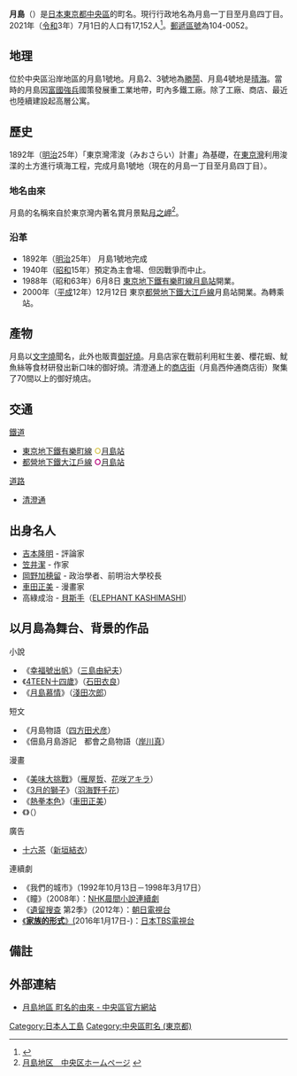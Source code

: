 {{Pathnav|日本|東京都|[[中央區_(東京都)|中央區]]|frame=1}}
{{Infobox Settlement
|official_name =  月島
|native_name =
|settlement_type = [[町|町]]
|image_skyline = Tsukishima monja street.jpg
|imagesize = 270px
|image_caption = 月島西仲通商店街
|image_flag =
|image_seal =
| image_map =
| map_caption =
|subdivision_type = [[國家|國家]]
|subdivision_name = {{日本}}
|subdivision_type1 = [[都道府縣|都道府縣]]
|subdivision_name1 = [[File:Flag_of_Tokyo_Prefecture.svg|25px]] [[東京都|東京都]]
|subdivision_type2 = [[東京都區部|特別區]]
|subdivision_name2 = [[File:Flag_of_Chuo,_Tokyo.svg|25px]] [[中央區_(東京都)|中央區]]
|subdivision_type3 =
|subdivision_name3 =
|established_title =
|established_date =
|government_type =
|leader_title =
|leader_name =
|area_magnitude =
|area_total_sq_mi =
|area_total_km2 = 
|area_land_sq_mi =
|area_land_km2 =
|area_urban_sq_mi =
|area_urban_km2 =
|area_metro_km2 =
|area_metro_sq_mi =
|population_as_of= 2021年（令和3年）7月1日
|population_footnotes =
|population_total = 17152
|population_urban =
|population_metro =
|population_density_sq_mi =
|population_density_km2 = auto
| timezone = [[日本標準時間|JST]]
| utc_offset = +9
|timezone_DST =
|utc_offset_DST =
|latd=|latm=|lats=|latNS=
|longd=|longm=|longs=|longEW=
|elevation_footnotes=
|elevation_m =
|elevation_ft =
|postal_code_type = [[郵遞區號|郵遞區號]]
|postal_code = 104-0052　
|area_code = 03
|registration_plate = 品川
|website =
|footnotes =
}}
'''月島'''（{{jpn|j=月島|hg=つきしま|rm=Tsukishima|f=y}}）是[[日本|日本]][[東京都|東京都]][[中央區_(東京都)|中央區]]的町名。現行行政地名為月島一丁目至月島四丁目。2021年（[[令和|令和]]3年）7月1日的人口有17,152人<ref>{{Cite web |url=https://www.city.chuo.lg.jp/kusei/statisticaldata/zinko/tyuuoukunozinkousetaisuu.html |title=中央区の人口・世帯数（令和3年7月1日現在） |accessdate=2021-07-17 |archive-date=2021-08-02 |archive-url=https://web.archive.org/web/20210802071840/https://www.city.chuo.lg.jp/kusei/statisticaldata/zinko/tyuuoukunozinkousetaisuu.html |dead-url=no }}</ref>。[[郵遞區號|郵遞區號]]為104-0052。

== 地理 ==
位於中央區沿岸地區的月島1號地。月島2、3號地為[[勝鬨|勝鬨]]、月島4號地是[[晴海_(東京都中央區)|晴海]]。當時的月島因[[富國強兵|富國強兵]]國策發展重工業地帶，町內多鐵工廠。除了工廠、商店、最近也陸續建設起高層公寓。

== 歷史 ==
1892年（[[明治|明治]]25年）「東京灣澪浚（みおさらい）計畫」為基礎，在[[東京灣|東京灣]]利用浚渫的土方進行填海工程，完成月島1號地（現在的月島一丁目至月島四丁目）。

=== 地名由來 ===
月島的名稱來自於東京灣内著名賞月景點[[月之岬|月之岬]]<ref>[http://www.city.chuo.lg.jp/syokai/tyomeiyurai/tsukishima/index.html 月島地区　中央区ホームページ] {{webarchive|url=https://web.archive.org/web/20130312122511/http://www.city.chuo.lg.jp/syokai/tyomeiyurai/tsukishima/index.html |date=2013-03-12 }}</ref>。

=== 沿革 ===
* 1892年（[[明治|明治]]25年） 月島1號地完成
* 1940年（[[昭和|昭和]]15年）預定為{{link-ja|紀元2600年紀念日本萬國博覧會|紀元2600年記念日本万国博覧会|東京萬博}}主會場、但因戰爭而中止。
* 1988年（昭和63年）6月8日 [[東京地下鐵有樂町線|東京地下鐵有樂町線]][[月島站|月島站]]開業。
* 2000年（[[平成|平成]]12年）12月12日 東京[[都營地下鐵大江戶線|都營地下鐵大江戶線]]月島站開業。為轉乘站。

== 產物 ==
月島以[[文字燒|文字燒]]聞名，此外也販賣[[御好燒|御好燒]]。月島店家在戰前利用紅生姜、櫻花蝦、魷魚絲等食材研發出新口味的御好燒。清澄通上的[[商店街|商店街]]（月島西仲通商店街）聚集了70間以上的御好燒店。

== 交通 ==
; [[鐵道|鐵道]]
* [[東京地下鐵|東京地下鐵]][[東京地下鐵有樂町線|有樂町線]]<span style="color: #d7c447"> '''○'''</span>[[月島站|月島站]]
* [[都營地下鐵|都營地下鐵]][[都營地下鐵大江戶線|大江戶線]]<span style="color: #b6007a"> '''○'''</span>[[月島站|月島站]]
; [[道路|道路]]
* [[清澄通|清澄通]]

== 出身名人 ==
* [[吉本隆明|吉本隆明]] - 評論家
* [[笠井潔|笠井潔]] - 作家
* [[岡野加穂留|岡野加穂留]] - 政治學者、前明治大學校長
* [[車田正美|車田正美]] - 漫畫家
* 高綠成治 - [[貝斯|貝斯手]]（[[ELEPHANT_KASHIMASHI|ELEPHANT KASHIMASHI]]）

== 以月島為舞台、背景的作品 ==
; 小說
* 《[[幸福號出帆|幸福號出帆]]》（[[三島由紀夫|三島由紀夫]]）
* 《[[4TEEN十四歲|4TEEN十四歲]]》（[[石田衣良|石田衣良]]）
* 《[[月島慕情|月島慕情]]》（[[淺田次郎|淺田次郎]]）
; 短文
* 《月島物語（[[四方田犬彦|四方田犬彦]]）
* 《佃島月島游記　都會之島物語（[[岸川真|岸川真]]）
; 漫畫
* 《[[美味大挑戰|美味大挑戰]]》（[[雁屋哲|雁屋哲]]、[[花咲アキラ|花咲アキラ]]）
* 《[[3月的獅子|3月的獅子]]》（[[羽海野千花|羽海野千花]]）
* 《[[熱拳本色|熱拳本色]]》（[[車田正美|車田正美]]）
* 《{{tsl|ja|江戸前エルフ|江户前的废柴精灵}}》（{{tsl|ja|樋口彰彦}}）
; 廣告
* [[十六茶|十六茶]]（[[新垣結衣|新垣結衣]]）
; 連續劇
* 《我們的城市》（1992年10月13日－1998年3月17日）   
* 《瞳》（2008年）：[[日本放送協會|NHK]][[晨間小說連續劇|晨間小說連續劇]]
* 《[[遺留搜查|遺留搜查]] 第2季》（2012年）：[[朝日電視台|朝日電視台]]
* [[家族的形式|《'''家族的形式'''》(]]2016年1月17日-)：[[TBS電視台|日本TBS電視台]]

== 備註 ==
{{reflist}}

==外部連結==
{{Commonscat|Tsukishima, Tokyo}}
*[https://web.archive.org/web/20121129161021/http://www.city.chuo.lg.jp/syokai/tyomeiyurai/tsukishima/ 月島地區 町名的由來 - 中央區官方網站]

{{中央區 (東京都)的町名}}

{{DEFAULTSORT:Tsukishima}}
[[Category:日本人工島|Category:日本人工島]]
[[Category:中央區町名_(東京都)|Category:中央區町名 (東京都)]]